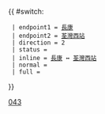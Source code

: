 {{ #switch: {{{format|}}}
  | endpoint1 = [[長康巴士總站|長康]]
  | endpoint2 = [[荃灣西站公共運輸交匯處|荃灣西站]]
  | direction = 2
  | status =
  | inline = [[長康巴士總站|長康]] ↔ [[荃灣西站公共運輸交匯處|荃灣西站]]
  | normal =
  | full =
}}<noinclude>[[Category:九龍巴士路線模板|043]]</noinclude>